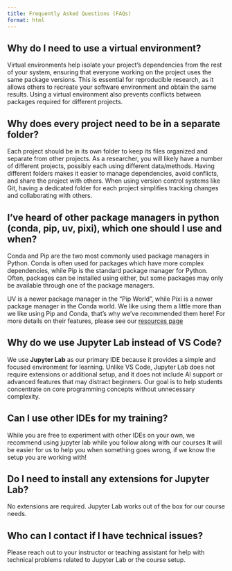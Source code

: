 ```yaml
---
title: Frequently Asked Questions (FAQs)
format: html
---
```


## Why do I need to use a virtual environment?

Virtual environments help isolate your project’s dependencies from the rest of your system, ensuring that everyone working on the project uses the same package versions. This is essential for reproducible research, as it allows others to recreate your software environment and obtain the same results. Using a virtual environment also prevents conflicts between packages required for different projects.

## Why does every project need to be in a separate folder?

Each project should be in its own folder to keep its files organized and separate from other projects. As a researcher, you will likely have a number of different projects, possibly each using different data/methods. Having different folders makes it easier to manage dependencies, avoid conflicts, and share the project with others. When using version control systems like Git, having a dedicated folder for each project simplifies tracking changes and collaborating with others.

## I've heard of other package managers in python (conda, pip, uv, pixi), which one should I use and when?

Conda and Pip are the two most commonly used package managers in Python. Conda is often used for packages which have more complex dependencies, while Pip is the standard package manager for Python.
Often, packages can be installed using either, but some packages may only be available through one of the package managers.

UV is a newer package manager in the "Pip World", while Pixi is
a newer package manager in the Conda world. We like using them a
little more than we like using Pip and Conda, that's why we've 
recommended them here! For more details on their features, please
see our [resources page](./06-resources.qmd)

## Why do we use Jupyter Lab instead of VS Code?

We use **Jupyter Lab** as our primary IDE because it provides a simple and focused environment for learning. Unlike VS Code, Jupyter Lab does not require extensions or additional setup, and it does not include AI support or advanced features that may distract beginners. Our goal is to help students concentrate on core programming concepts without unnecessary complexity.

## Can I use other IDEs for my training?

While you are free to experiment with other IDEs on your own, we 
recommend using jupyter lab while you follow along with our courses
It will be easier for us to help you when something goes wrong, if
we know the setup you are working with!

## Do I need to install any extensions for Jupyter Lab?

No extensions are required. Jupyter Lab works out of the box for our course needs.

## Who can I contact if I have technical issues?

Please reach out to your instructor or teaching assistant for help with technical problems related to Jupyter Lab or the course setup.

